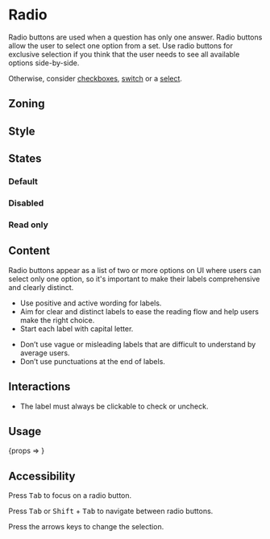 
<Meta title="Components/Form/Fields/Radio" />

<Links>
	<FigmaLink href="https://www.figma.com/file/Ux9flIa7RJXED6xnsajju8/Radio?node-id=1%3A66" />
	<GitHubLink href="https://github.com/Talend/design-system/tree/master/src/components/Form/Field/Input" />
</Links>

# Radio

Radio buttons are used when a question has only one answer. Radio buttons allow the user to select one option from a set.
Use radio buttons for exclusive selection if you think that the user needs to see all available options side-by-side.

Otherwise, consider <a href="/docs/components-form-fields-checkbox--default-story">checkboxes</a>, <a href="/docs/components-form-fields-switch--default-story">switch</a> or a <a href="/docs/components-form-fields-select--default-story">select</a>.

## Zoning

<FigmaImage
	src="https://www.figma.com/file/qc8oUSyVJM67gSsbTShftt/%F0%9F%93%90-Zoning?node-id=44%3A76"
	alt="zoning image for radio buttons"
/>

## Style

<FigmaIframe
	light="https://www.figma.com/file/Ux9flIa7RJXED6xnsajju8/Radio?node-id=1%3A101"
	dark="https://www.figma.com/file/Ux9flIa7RJXED6xnsajju8/Radio?node-id=2%3A111"
/>

## States

### Default

<Canvas>
	<Story name="default">
		<Form.Radio label="Radio" />
	</Story>
	<Story name="checked">
		<Form.Radio label="Checked Radio" checked />
	</Story>
</Canvas>

### Disabled

<Canvas>
	<Story name="disabled">
		<Form.Radio label="Disabled Radio" disabled />
	</Story>
	<Story name="disabled checked">
		<Form.Radio label="Disabled Checked Radio" disabled checked />
	</Story>
</Canvas>

### Read only

<Canvas>
	<Story name="read-only">
		<Form.Radio label="Read-Only Radio" readOnly />
	</Story>
	<Story name="read-only checked">
		<Form.Radio label="Read-Only Checked Radio" readOnly checked />
	</Story>
</Canvas>

## Content

Radio buttons appear as a list of two or more options on UI where users can select only one option, so it's important to make their labels comprehensive and clearly distinct.

<Use>
	<Use.Do>
		<ul>
			<li>Use positive and active wording for labels.</li>
			<li>
				Aim for clear and distinct labels to ease the reading flow and help users make the right
				choice.
			</li>
			<li>Start each label with capital letter.</li>
		</ul>
	</Use.Do>
	<Use.Dont>
		<ul>
			<li>
				Don’t use vague or misleading labels that are difficult to understand by average users.
			</li>
			<li>Don’t use punctuations at the end of labels.</li>
		</ul>
	</Use.Dont>
</Use>

## Interactions

- The label must always be clickable to check or uncheck.

## Usage

<Canvas>
	<Story
		name="basic"
		args={{
			label: 'Radio',
			checked: false,
			readOnly: false,
			disabled: false,
		}}
		argTypes={{
			label: {
				description: 'Radio label',
				control: {
					type: 'text',
				},
			},
			checked: {
				description: 'Radio is checked or  not',
				control: {
					type: 'boolean',
				},
			},
			readOnly: {
				description: 'Radio is read only or not',
				control: {
					type: 'boolean',
				},
			},
			disabled: {
				description: 'Radio is disabled or not',
				control: {
					type: 'boolean',
				},
			},
		}}
	>
		{props => <Form.Radio {...props} />}
	</Story>
</Canvas>

<ArgsTable story="basic" />

## Accessibility

Press <kbd>Tab</kbd> to focus on a radio button.

Press <kbd>Tab</kbd> or <kbd>Shift</kbd> + <kbd>Tab</kbd> to navigate between radio buttons.

Press the arrows keys to change the selection.
